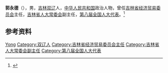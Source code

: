 '''郭永德'''（{{bd|1939年|10月|}}），男，[[吉林|吉林]][[双辽|双辽]]人，[[中华人民共和国|中华人民共和国]]政治人物，曾任[[吉林省经济贸易委员会|吉林省经济贸易委员会]]主任，[[吉林省人大常委会|吉林省人大常委会]]副主任，[[第八届全国人大代表|第八届全国人大代表]]。<ref>{{Cite book|title=中华人民共和国职官志|author=何虎生, 李耀东, 向常福主编|publisher=中国社会出版社|year=2003|isbn=9787800883934|location=北京|pages=}}</ref>

== 参考资料 ==
{{reflist}}

{{中国人物小作品}}

{{Authority control}}
{{DEFAULTSORT:Guo郭}}
[[Category:郭姓|Yong]]
[[Category:双辽人|Category:双辽人]]
[[Category:吉林省经济贸易委员会主任|Category:吉林省经济贸易委员会主任]]
[[Category:吉林省人大常委会副主任|Category:吉林省人大常委会副主任]]
[[Category:第八届全国人大代表|Category:第八届全国人大代表]]